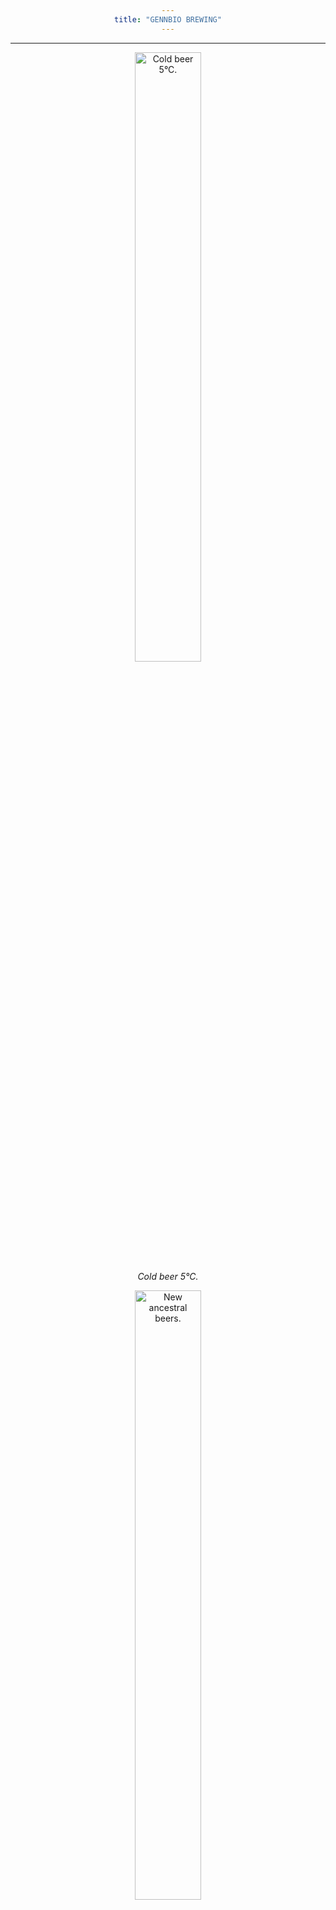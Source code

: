 ```yaml
---
title: "GENNBIO BREWING"
---
```

___

<style>
body {text-align: center}
</style>



![*Cold beer 5°C.*](C:\Users\Dell\Desktop\GENNBIO.github.io\Brewing 1_NN.jpg){width=50%}



![*New ancestral beers.*](C:\Users\Dell\Desktop\GENNBIO.github.io\New ancestral beers_NN.jpg){width=50%}



![*Mortiñ beer.*](C:\Users\Dell\Desktop\GENNBIO.github.io\MBS_NN.jpg){width=50%}


![*Warehouse 1.*](C:\Users\Dell\Desktop\GENNBIO.github.io\B2_NN.jpg){width=50%}


![*Warehouse 2.*](C:\Users\Dell\Desktop\GENNBIO.github.io\B1_NN.jpg){width=50%}


![*GENNBIO (WiFi zone 1).*](C:\Users\Dell\Desktop\GENNBIO.github.io\Wifi zone 1_NN.jpg){width=50%}

![*GENNBIO (WiFi zone 2).*](C:\Users\Dell\Desktop\GENNBIO.github.io\Wifi zone 2_NN.jpg){width=50%}


![*EC*](C:\Users\Dell\Desktop\GENNBIO.github.io\EC.gif){width=4%}

